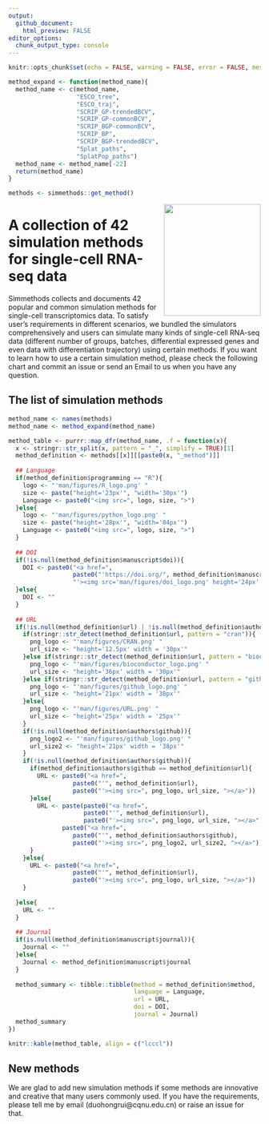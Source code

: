 ```yaml
---
output:
  github_document:
    html_preview: FALSE
editor_options: 
  chunk_output_type: console
---
```


```r
knitr::opts_chunk$set(echo = FALSE, warning = FALSE, error = FALSE, message = FALSE)
```

```r
method_expand <- function(method_name){
  method_name <- c(method_name,
                   "ESCO_tree",
                   "ESCO_traj",
                   "SCRIP_GP-trendedBCV",
                   "SCRIP_GP-commonBCV",
                   "SCRIP_BGP-commonBCV",
                   "SCRIP_BP",
                   "SCRIP_BGP-trendedBCV",
                   "Splat_paths",
                   "SplatPop_paths")
  method_name <- method_name[-22]
  return(method_name)
}
```


```r
methods <- simmethods::get_method()
```

<img src="man/figures/simmethods_logo.png" align="right" width = "193px" height="223px"/>

# A collection of 42 simulation methods for single-cell RNA-seq data

Simmethods collects and documents 42 popular and common simulation methods for single-cell transcriptomics data. To satisfy user's requirements in different scenarios, we bundled the simulators comprehensively and users can simulate many kinds of single-cell RNA-seq data (different number of groups, batches, differential expressed genes and even data with differentiation trajectory) using certain methods. If you want to learn how to use a certain simulation method, please check the following chart and commit an issue or send an Email to us when you have any question.

## The list of simulation methods

```r
method_name <- names(methods)
method_name <- method_expand(method_name)

method_table <- purrr::map_dfr(method_name, .f = function(x){
  x <- stringr::str_split(x, pattern = "_", simplify = TRUE)[1]
  method_definition <- methods[[x]][[paste0(x, "_method")]]
  
  ## Language
  if(method_definition$programming == "R"){
    logo <- "'man/figures/R_logo.png' "
    size <- paste("height='23px'", "width='30px'")
    Language <- paste0("<img src=", logo, size, ">")
  }else{
    logo <- "'man/figures/python_logo.png' "
    size <- paste("height='28px'", "width='84px'")
    Language <- paste0("<img src=", logo, size, ">")
  }
  
  ## DOI
  if(!is.null(method_definition$manuscript$doi)){
    DOI <- paste0("<a href=",
                  paste0("'https://doi.org/", method_definition$manuscript$doi),
                  "'><img src='man/figures/doi_logo.png' height='24px' width = '24px'></a>")
  }else{
    DOI <- ""
  }
  
  ## URL
  if(!is.null(method_definition$url) | !is.null(method_definition$authors$github)){
    if(stringr::str_detect(method_definition$url, pattern = "cran")){
      png_logo <- "'man/figures/CRAN.png' "
      url_size <- "height='12.5px' width = '30px'"
    }else if(stringr::str_detect(method_definition$url, pattern = "bioconductor")){
      png_logo <- "'man/figures/bioconductor_logo.png' "
      url_size <- "height='36px' width = '30px'"
    }else if(stringr::str_detect(method_definition$url, pattern = "github")){
      png_logo <- "'man/figures/github_logo.png' "
      url_size <- "height='21px' width = '38px'"
    }else{
      png_logo <- "'man/figures/URL.png' "
      url_size <- "height='25px' width = '25px'"
    }
    if(!is.null(method_definition$authors$github)){
      png_logo2 <- "'man/figures/github_logo.png' "
      url_size2 <- "height='21px' width = '38px'"
    }
    if(!is.null(method_definition$authors$github)){
      if(method_definition$authors$github == method_definition$url){
        URL <- paste0("<a href=",
                  paste0("'", method_definition$url),
                  paste0("'><img src=", png_logo, url_size, "></a>"))
      }else{
        URL <- paste(paste0("<a href=",
                     paste0("'", method_definition$url),
                     paste0("'><img src=", png_logo, url_size, "></a>")),
               paste0("<a href=",
                  paste0("'", method_definition$authors$github),
                  paste0("'><img src=", png_logo2, url_size2, "></a>")))
      }
    }else{
      URL <- paste0("<a href=",
                  paste0("'", method_definition$url),
                  paste0("'><img src=", png_logo, url_size, "></a>"))
    }
    
  }else{
    URL <- ""
  }
  
  ## Journal
  if(is.null(method_definition$manuscript$journal)){
    Journal <- ""
  }else{
    Journal <- method_definition$manuscript$journal
  }
  
  method_summary <- tibble::tibble(method = method_definition$method,
                                   language = Language,
                                   url = URL,
                                   doi = DOI,
                                   journal = Journal)
  method_summary
})

knitr::kable(method_table, align = c("lcccl"))
```

## New methods

We are glad to add new simulation methods if some methods are innovative and creative that many users commonly used. If you have the requirements, please tell me by email (duohongrui@cqnu.edu.cn) or raise an issue for that.
